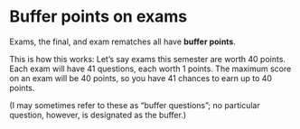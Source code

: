 # Buffer points on exams

Exams, the final, and exam rematches all have **buffer points**.  

This is how this works: Let's say exams this semester are worth 40 points.  Each exam will have 41 questions, each worth 1 points.  The maximum score on an exam will be 40 points, so you have 41 chances to earn up to 40 points.

(I may sometimes refer to these as "buffer questions"; no particular question, however, is designated as the buffer.)